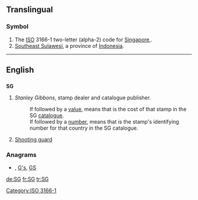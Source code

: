 {{also|sg|Sg|.sg}}
==Translingual==

===Symbol===
{{infl|mul|symbol}}
# The [[ISO]] 3166-1 two-letter (alpha-2) code for [[Singapore]],.
# [[Southeast Sulawesi]], a province of [[Indonesia]].

[[Category:ISO 3166-1]]
----
==English==

==={{initialism}}===
'''SG'''

# {{philately}} ''Stanley Gibbons'', stamp dealer and catalogue publisher.
#: If followed by a [[value]], means that is the cost of that stamp in the SG [[catalogue]].
#: If followed by a [[number]], means that is the stamp's identifying number for that country in the SG catalogue.
# {{basketball}} [[shooting guard|Shooting guard]]

===Anagrams===
* {{alphagram|[[g's#English|g's]]}} , [[G's#English|G's]], [[GS#English|GS]]


[[de:SG]]
[[fr:SG]]
[[tr:SG]]